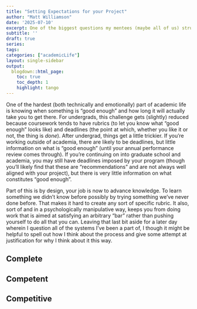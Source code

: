 ```yaml
---
title: "Setting Expectations for your Project"
author: "Matt Williamson"
date: '2025-07-10'
excerpt: One of the biggest questions my mentees (maybe all of us) struggle with is knowing what "done" looks like and setting expectations for progress that line up with that vision of done
subtitle: ''
draft: true
series: 
tags: 
categories: ["academicLife"]
layout: single-sidebar
output:
  blogdown::html_page:
    toc: true
    toc_depth: 1
    highlight: tango
---
```


One of the hardest (both technically and emotionally) part of academic life is knowing when something is "good enough" and how long it will actually take you to get there. For undergrads, this challenge gets (slightly) reduced because coursework tends to have rubrics (to let you know what "good enough" looks like) and deadlines (the point at which, whether you like it or not, the thing is *done*). After undergrad, things get a little trickier. If you're working outside of academia, there are likely to be deadlines, but little information on what is "good enough" (until your annual performance review comes through). If you're continuing on into graduate school and academia, you may still have deadlines imposed by your program (though you'll likely find that these are "recommendations" and are not always well aligned with your project), but there is very little information on what constitutes "good enough". 

Part of this is by design, your job is now to advance knowledge. To learn something we didn't know before possibly by trying something we've never done before. That makes it hard to create any sort of specific rubric. It also, sort of and in a psychologically manipulative way, keeps you from doing work that is aimed at satisfying an arbitrary "bar" rather than pushing yourself to do all that you can. Leaving that last bit aside for a later day wherein I question all of the systems I've been a part of, I though it might be helpful to spell out how I think about the process and give some attempt at justification for why I think about it this way. 

## Complete

## Competent

## Competitive


